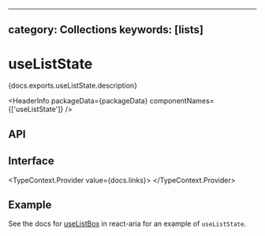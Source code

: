 <!-- Copyright 2020 Adobe. All rights reserved.
This file is licensed to you under the Apache License, Version 2.0 (the "License");
you may not use this file except in compliance with the License. You may obtain a copy
of the License at http://www.apache.org/licenses/LICENSE-2.0
Unless required by applicable law or agreed to in writing, software distributed under
the License is distributed on an "AS IS" BASIS, WITHOUT WARRANTIES OR REPRESENTATIONS
OF ANY KIND, either express or implied. See the License for the specific language
governing permissions and limitations under the License. -->



---
category: Collections
keywords: [lists]
---

# useListState

<p>{docs.exports.useListState.description}</p>

<HeaderInfo
  packageData={packageData}
  componentNames={['useListState']} />

## API

<FunctionAPI function={docs.exports.useListState} links={docs.links} />

## Interface

<TypeContext.Provider value={docs.links}>
  <InterfaceType properties={docs.links[docs.exports.useListState.return.base.id].properties} />
</TypeContext.Provider>

## Example

See the docs for [useListBox](/react-aria/useListBox.html) in react-aria for an example of `useListState`.
